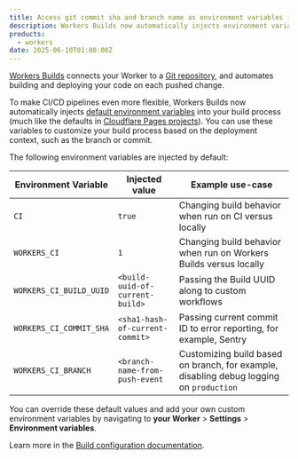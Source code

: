 ```yaml
---
title: Access git commit sha and branch name as environment variables in Workers Builds
description: Workers Builds now automatically injects environment variables containingGit metadata, including the commit SHA and branch name.
products:
  - workers
date: 2025-06-10T01:00:00Z
---
```


[Workers Builds](/workers/ci-cd/builds/) connects your Worker to a [Git repository](/workers/ci-cd/builds/git-integration/), and automates building and deploying your code on each pushed change.

To make CI/CD pipelines even more flexible, Workers Builds now automatically injects [default environment variables](/workers/ci-cd/builds/configuration/#environment-variable) into your build process (much like the defaults in [Cloudflare Pages projects](/pages/configuration/build-configuration/#environment-variables)). You can use these variables to customize your build process based on the deployment context, such as the branch or commit.

The following environment variables are injected by default:

| Environment Variable    | Injected value                  | Example use-case                                                                        |
| ----------------------- | ------------------------------- | --------------------------------------------------------------------------------------- |
| `CI`                    | `true`                          | Changing build behavior when run on CI versus locally                                   |
| `WORKERS_CI`            | `1`                             | Changing build behavior when run on Workers Builds versus locally                       |
| `WORKERS_CI_BUILD_UUID` | `<build-uuid-of-current-build>` | Passing the Build UUID along to custom workflows                                        |
| `WORKERS_CI_COMMIT_SHA` | `<sha1-hash-of-current-commit>` | Passing current commit ID to error reporting, for example, Sentry                       |
| `WORKERS_CI_BRANCH`     | `<branch-name-from-push-event`  | Customizing build based on branch, for example, disabling debug logging on `production` |

You can override these default values and add your own custom environment variables by navigating to **your Worker** > **Settings** > **Environment variables**.

Learn more in the [Build configuration documentation](/workers/ci-cd/builds/configuration/#environment-variables).
